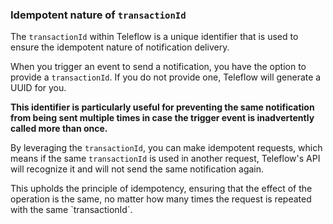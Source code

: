 ### Idempotent nature of `transactionId`

The `transactionId` within Teleflow is a unique identifier that is used to ensure the idempotent nature of notification delivery. 

When you trigger an event to send a notification, you have the option to provide a `transactionId`. If you do not provide one, Teleflow will generate a UUID for you. 

**This identifier is particularly useful for preventing the same notification from being sent multiple times in case the trigger event is inadvertently called more than once.**

By leveraging the `transactionId`, you can make idempotent requests, which means if the same `transactionId` is used in another request, Teleflow's API will recognize it and will not send the same notification again. 

<Note>
This upholds the principle of idempotency, ensuring that the effect of the operation is the same, no matter how many times the request is repeated with the same `transactionId`.
</Note>